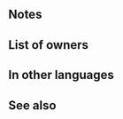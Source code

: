 {{Weapon Infobox
|tagid=SID_新年を開く角
|intID=3400
|exclusive=1
|weaponType=Beast
|canUseMove=Infantry
|cost=400
|might=14
|range=1
|cooldown=-1
|effect=Accelerates Special trigger (cooldown count-1). If foe initiates combat or if foe's HP ≥ 75% at start of combat, grants Atk+6 to unit and inflicts Atk-6 on foe during combat, and also grants the following effects based on the number of allies within 3 spaces: if ≥ 1 ally, if unit has weapon-triangle advantage or if foe initiates combat, unit attacks twice; and if ≥ 2 allies, reduces damage from foe's first attack during combat by 40%; and if ≥ 3 allies, foe cannot make a follow-up attack. At start of turn, if unit is adjacent to only beast or dragon allies or if unit is not adjacent to any ally, unit transforms (otherwise, unit reverts). If unit transforms, grants Atk+2, deals +7 damage when Special triggers, and neutralizes effects that grant "Special cooldown charge +X" to foe or inflict "Special cooldown charge -X" on unit during combat.
|statModifiers=0,14,0,0,0
|required=Adult (Infantry)
|properties=
}}
==Notes==
{{IfFoeInitiates}}
{{Temporary buffs}}
{{Temporary debuffs}}
{{Brave weapon interaction}}
{{DamagePercentageReduction}}
{{Prevent follow-up}}
{{Beast (Infantry)}}
==List of owners==
{{Skill Hero List}}
==In other languages==
{{OtherLanguages
|japanese=新年を開く角
|german=Einläutungshorn
|spanishEU=Cuerno heraldo
|spanishLA=Cuerno heraldo
|french=Corne messagère
|italian=Corno foriero
|chineseTW=開啟新年之角
|portuguese=Chifre da virada
}}
==See also==
{{See also skills|cond=Description LIKE '%if foe initiates combat%unit attacks twice%' AND Description NOT LIKE '%even if foe initiates%' AND Description NOT LIKE '%third and fourth strikes%' OR Description LIKE '%the following effects%based on the number of allies within _ spaces%'}}
{{Weapons Navbox}}